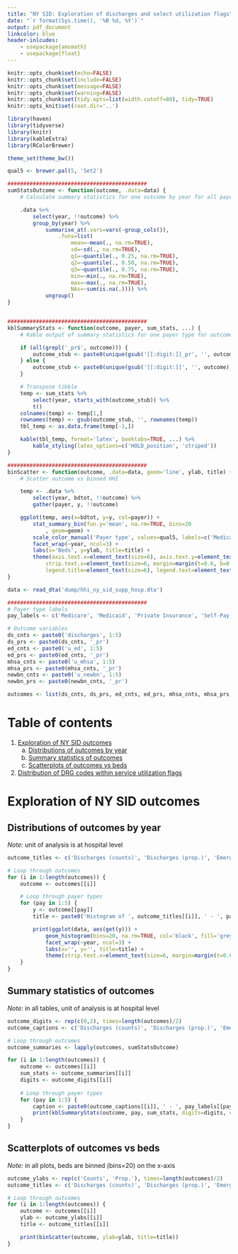 ```yaml
---
title: "NY SID: Exploration of discharges and select utilization flags"
date: "`r format(Sys.time(), '%B %d, %Y')`"
output: pdf_document
linkcolor: blue
header-inlcudes:
    - usepackage{amsmath}
    - usepackage{float}
---
```



```r
knitr::opts_chunk$set(echo=FALSE)
knitr::opts_chunk$set(include=FALSE)
knitr::opts_chunk$set(message=FALSE)
knitr::opts_chunk$set(warning=FALSE)
knitr::opts_chunk$set(tidy.opts=list(width.cutoff=80), tidy=TRUE)
knitr::opts_knit$set(root.dir='..')
```
```r
library(haven)
library(tidyverse)
library(knitr)
library(kableExtra)
library(RColorBrewer)
```

```r
theme_set(theme_bw())

qual5 <- brewer.pal(5, 'Set2')
```

```r
############################################
sumStatsOutcome <- function(outcome, .data=data) {
	# Calculate summary statistics for one outcome by year for all payer types

	.data %>%
		select(year, !!outcome) %>%
		group_by(year) %>%
			summarise_at(.vars=vars(-group_cols()),
				.funs=list(
					mean=~mean(., na.rm=TRUE),
					sd=~sd(., na.rm=TRUE),
					q1=~quantile(., 0.25, na.rm=TRUE),
					q2=~quantile(., 0.50, na.rm=TRUE),
					q3=~quantile(., 0.75, na.rm=TRUE),
					min=~min(., na.rm=TRUE),
					max=~max(., na.rm=TRUE),
					NAs=~sum(is.na(.)))) %>%
			ungroup()
}


############################################
kblSummaryStats <- function(outcome, payer, sum_stats, ...) {
	# Kable output of summary statistics for one payer type for outcome

	if (all(grepl('_pr$', outcome))) {
		outcome_stub <- paste0(unique(gsub('[[:digit:]]_pr', '', outcome)), payer, '_pr_')
	} else {
		outcome_stub <- paste0(unique(gsub('[[:digit:]]', '', outcome)), payer, '_')
	}

	# Transpose tibble
	temp <- sum_stats %>%
		select(year, starts_with(outcome_stub)) %>%
		t()
	colnames(temp) <- temp[1,]
	rownames(temp) <- gsub(outcome_stub, '', rownames(temp))
	tbl_temp <- as.data.frame(temp[-1,])

	kable(tbl_temp, format='latex', booktabs=TRUE, ...) %>%
		kable_styling(latex_options=c('HOLD_position', 'striped'))
}

############################################
binScatter <- function(outcome, .data=data, geom='line', ylab, title) {
	# Scatter outcome vs binned HHI

	temp <- .data %>%
		select(year, bdtot, !!outcome) %>%
		gather(payer, y, !!outcome)

	ggplot(temp, aes(x=bdtot, y=y, col=payer)) +
		stat_summary_bin(fun.y='mean', na.rm=TRUE, bins=20
			, geom=geom) +
		scale_color_manual('Payer type', values=qual5, labels=c('Medicare', 'Medicaid', 'Private Insurance', 'Self-Pay', 'No charge')) +
		facet_wrap(~year, ncol=3) +
		labs(x='Beds', y=ylab, title=title) +
		theme(axis.text.x=element_text(size=6), axis.text.y=element_text(size=6),
			strip.text.x=element_text(size=6, margin=margin(t=0.6, b=0.6)),
			legend.title=element_text(size=6), legend.text=element_text(size=6), legend.key.size=unit(.5, 'line'), legend.position=c(.5, .15))
}
```

```r
data <- read_dta('dump/hhi_ny_sid_supp_hosp.dta')

############################################
# Payer type labels
pay_labels <- c('Medicare', 'Medicaid', 'Private Insurance', 'Self-Pay', 'No charge')

# Outcome variables
ds_cnts <- paste0('discharges', 1:5)
ds_prs <- paste0(ds_cnts, '_pr')
ed_cnts <- paste0('u_ed', 1:5)
ed_prs <- paste0(ed_cnts, '_pr')
mhsa_cnts <- paste0('u_mhsa', 1:5)
mhsa_prs <- paste0(mhsa_cnts, '_pr')
newbn_cnts <- paste0('u_newbn', 1:5)
newbn_prs <- paste0(newbn_cnts, '_pr')

outcomes <- list(ds_cnts, ds_prs, ed_cnts, ed_prs, mhsa_cnts, mhsa_prs, newbn_cnts, newbn_prs)
```


# Table of contents

1. [Exploration of NY SID outcomes](#exploration-of-ny-sid-outcomes)
	a. [Distributions of outcomes by year](#distributions-of-outcomes-by-year)
	b. [Summary statistics of outcomes](#summary-statistics-of-outcomes)
	c. [Scatterplots of outcomes vs beds](#scatterplots-of-outcomes-vs-beds)
2. [Distribution of DRG codes within service utilization flags](#distribution-of-drg-codes-within-service-utilization-flags)



# Exploration of NY SID outcomes


## Distributions of outcomes by year
*Note:* unit of analysis is at hospital level

```r
outcome_titles <- c('Discharges (counts)', 'Discharges (prop.)', 'Emergency Dept. (counts)', 'Emergency Dept. (prop.)', 'Mental Health/Substance Abuse (counts)', 'Mental Health/Substance Abuse (prop.)', 'Newborn (counts)', 'Newborn (prop.)')

# Loop through outcomes
for (i in 1:length(outcomes)) {
	outcome <- outcomes[[i]]

	# Loop through payer types
	for (pay in 1:5) {
		y <- outcome[[pay]]
		title <- paste0('Histogram of ', outcome_titles[[i]], ' - ', pay_labels[[pay]])

		print(ggplot(data, aes(get(y))) +
			geom_histogram(bins=20, na.rm=TRUE, col='black', fill='grey80') +
			facet_wrap(~year, ncol=3) +
			labs(x='', y='', title=title) +
			theme(strip.text.x=element_text(size=6, margin=margin(t=0.6, b=0.6))))
	}
}
```


## Summary statistics of outcomes
*Note:* in all tables, unit of analysis is at hospital level

```r
outcome_digits <- rep(c(0,2), times=length(outcomes)/2)
outcome_captions <- c('Discharges (counts)', 'Discharges (prop.)', 'Emergency Dept. (counts)', 'Emergency Dept. (prop.)', 'Mental Health/Substance Abuse (counts)', 'Mental Health/Substance Abuse (prop.)', 'Newborn (counts)', 'Newborn (prop.)')

# Loop through outcomes
outcome_summaries <- lapply(outcomes, sumStatsOutcome)

for (i in 1:length(outcomes)) {
	outcome <- outcomes[[i]]
	sum_stats <- outcome_summaries[[i]]
	digits <- outcome_digits[[i]]
	
	# Loop through payer types
	for (pay in 1:5) {
		caption <- paste0(outcome_captions[[i]], ' - ', pay_labels[[pay]])
		print(kblSummaryStats(outcome, pay, sum_stats, digits=digits, caption=caption))
	}
}
```


## Scatterplots of outcomes vs beds
*Note:* in all plots, beds are binned (bins=20) on the x-axis

```r
outcome_ylabs <- rep(c('Counts', 'Prop.'), times=length(outcomes)/2)
outcome_titles <- c('Discharges (counts)', 'Discharges (prop.)', 'Emergency Dept. (counts)', 'Emergency Dept. (prop.)', 'Mental Health/Substance Abuse (counts)', 'Mental Health/Substance Abuse (prop.)', 'Newborn (counts)', 'Newborn (prop.)')

# Loop through outcomes
for (i in 1:length(outcomes)) {
	outcome <- outcomes[[i]]
	ylab <- outcome_ylabs[[i]]
	title <- outcome_titles[[i]]

	print(binScatter(outcome, ylab=ylab, title=title))
}
```
